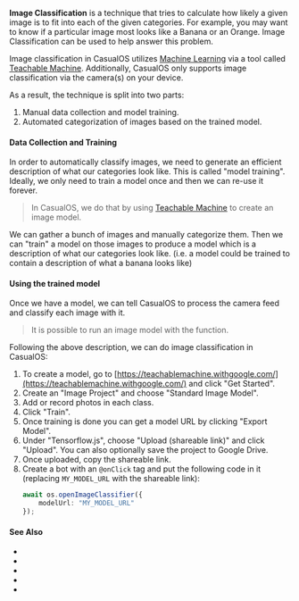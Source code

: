 
**Image Classification** is a technique that tries to calculate how likely a given image is to fit into each of the given categories.
For example, you may want to know if a particular image most looks like a Banana or an Orange. Image Classification can be used to help answer this problem.

Image classification in CasualOS utilizes [Machine Learning](https://en.wikipedia.org/wiki/Machine_learning) via a tool called [Teachable Machine](https://teachablemachine.withgoogle.com/).
Additionally, CasualOS only supports image classification via the camera(s) on your device.

As a result, the technique is split into two parts:

1. Manual data collection and model training.
2. Automated categorization of images based on the trained model.

#### Data Collection and Training

In order to automatically classify images, we need to generate an efficient description of what our categories look like. This is called "model training".
Ideally, we only need to train a model once and then we can re-use it forever.

> In CasualOS, we do that by using [Teachable Machine](https://teachablemachine.withgoogle.com/) to create an image model.

We can gather a bunch of images and manually categorize them.
Then we can "train" a model on those images to produce a model which is a description of what our categories look like. (i.e. a model could be trained to contain a description of what a banana looks like)

#### Using the trained model

Once we have a model, we can tell CasualOS to process the camera feed and classify each image with it.

> It is possible to run an image model with the <ActionLink action='os.openImageClassifier(options)'/> function.

Following the above description, we can do image classification in CasualOS:

1.  To create a model, go to [https://teachablemachine.withgoogle.com/](https://teachablemachine.withgoogle.com/) and click "Get Started".
2.  Create an "Image Project" and choose "Standard Image Model".
3.  Add or record photos in each class.
4.  Click "Train".
5.  Once training is done you can get a model URL by clicking "Export Model".
6.  Under "Tensorflow.js", choose "Upload (shareable link)" and click "Upload". You can also optionally save the project to Google Drive.
7.  Once uploaded, copy the shareable link.
8.  Create a bot with an `@onClick` tag and put the following code in it (replacing `MY_MODEL_URL` with the shareable link):
    ```typescript
    await os.openImageClassifier({
        modelUrl: "MY_MODEL_URL"
    });
    ```


#### See Also

-   <ActionLink action='os.openImageClassifier(options)'/>
-   <ActionLink action='os.closeImageClassifier()'/>
-   <TagLink tag='@onImageClassified'/>
-   <TagLink tag='@onImageClassifierOpened'/>
-   <TagLink tag='@onImageClassifierClosed'/>